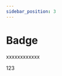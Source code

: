 ```yaml
---
sidebar_position: 3
---
```


# Badge

xxxxxxxxxxxx





  <Badge color="red" count={1}>
    <div
      style={{
         backgroundColor: '#ffffff',
         color:'#000000',
         height:'100%',
         width:'100%',
      }}>123</div>
  </Badge>


